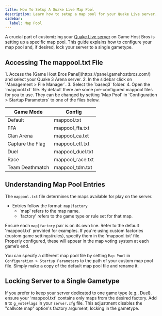 ```yaml
---
title: How To Setup A Quake Live Map Pool
description: Learn how to setup a map pool for your Quake Live server.
sidebar:
  label: Map Pool
---
```


A crucial part of customizing your [Quake Live server](https://www.gamehostbros.com/quake-live-server-hosting/) on Game Host Bros is setting up a specific map pool. This guide explains how to configure your map pool and, if desired, lock your server to a single gametype.

## Accessing The mappool.txt File
<Steps>
1. Access the [Game Host Bros Panel](https://panel.gamehostbros.com/) and select your Quake 3 Arena server.
2. In the sidebar click on `Management > File Manager`.
3. Select the `baseq3` folder.
4. Open the `mappool.txt` file.
</Steps>
By default there are some pre-configured mappool files for you to use. They can be changed by setting `Map Pool` in `Configuration > Startup Parameters` to one of the files below.

| Game Mode     | Config                                |
|---------------|---------------------------------------|
| Default | mappool.txt |
| FFA | mappool_ffa.txt |
| Clan Arena | mappool_ca.txt |
| Capture the Flag | mappool_ctf.txt |
| Duel | mappool_duel.txt |
| Race | mappool_race.txt |
| Team Deathmatch | mappool_tdm.txt |

## Understanding Map Pool Entries

The `mappool.txt` file determines the maps available for play on the server.

- Entries follow the format: `map|factory`
    - 'map' refers to the map name.
    - 'factory' refers to the game type or rule set for that map.

Ensure each `map|factory` pair is on its own line. Refer to the default 'mappool.txt' provided for examples. If you're using custom factories (custom game settings/rules), specify them in the 'mappool.txt' file. Properly configured, these will appear in the map voting system at each game’s end.

You can specify a different map pool file by setting `Map Pool` in `Configuration > Startup Parameters` to the path of your custom map pool file. Simply make a copy of the default map pool file and rename it.

## Locking Server to a Single Gametype

If you prefer to keep your server dedicated to one game type (e.g., Duel), ensure your 'mappool.txt' contains only maps from the desired factory. Add `8` to `g_voteFlags` in your `server.cfg` file. This adjustment disables the "callvote map" option's factory argument, locking in the gametype.
